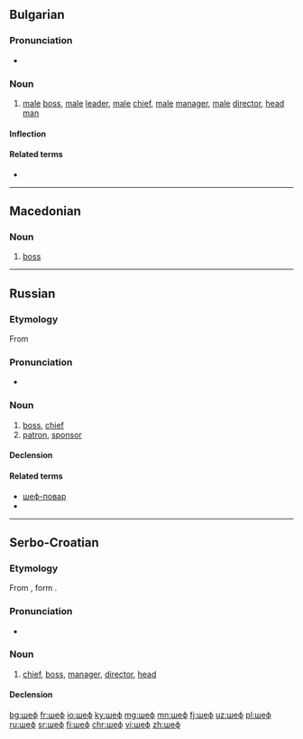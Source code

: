 ==Bulgarian==

===Pronunciation===
* {{IPA|/ʃɛf/|lang=bg}}

===Noun===
{{bg-noun|g=m|tr=šef}}

# [[male]] [[boss]], [[male]] [[leader]], [[male]] [[chief]], [[male]] [[manager]], [[male]] [[director]], [[head man]]

====Inflection====
{{bg-noun-m-ove}}

====Related terms====
* {{l|bg|шефка|g=f}}

----

==Macedonian==

===Noun===
{{mk-noun|m}}

# [[boss]]

----

==Russian==

===Etymology===
From {{etyl|fr|ru}} {{m|fr|chef}}

===Pronunciation===
* {{ru-IPA|шеф}}

===Noun===
{{ru-noun|ше́ф|m-an|ше́фа|ше́фы}}

# [[boss]], [[chief]]
# [[patron]], [[sponsor]]

====Declension====
{{ru-noun-table|a=an}}

====Related terms====
* [[шеф-повар]]
* {{l|ru|шефство}}

----

==Serbo-Croatian==

===Etymology===
From {{etyl|de|sh}} {{term|Chef|lang=de}}, form {{etyl|fr|sh}} {{term|chef|lang=fr}}.

===Pronunciation===
* {{IPA|/ʃêf/|lang=sh}}

===Noun===
{{sh-noun|g=m|head=ше̏ф|c|šef|šȅf}}

# [[chief]], [[boss]], [[manager]], [[director]], [[head]]

====Declension====
{{sh-decl-noun|sc=Cyrl
|ше̏ф|ше̏фови
|шефа|шефова
|шефу|шефовима
|шефа|шефове
|шефе|шефови
|шефу|шефовима
|шефом|шефовима}}

[[bg:шеф]]
[[fr:шеф]]
[[io:шеф]]
[[ky:шеф]]
[[mg:шеф]]
[[mn:шеф]]
[[fj:шеф]]
[[uz:шеф]]
[[pl:шеф]]
[[ru:шеф]]
[[sr:шеф]]
[[fi:шеф]]
[[chr:шеф]]
[[vi:шеф]]
[[zh:шеф]]